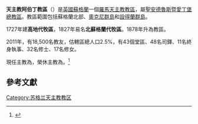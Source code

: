 {{Refimprove|time=2019-09-30T11:19:34+00:00}}
{{NoteTA
|1=zh-hk:安多尼; zh-mo:安多尼; zh-tw:安東尼;
}}
{{Infobox Roman Catholic diocese
|Roman Catholic Diocese of = 天主教阿伯丁教區
|Latin name of diocese = Dioecesis Aberdonensis
|image = [[File:St_Mary's_Cathedral,_Aberdeen-2.jpg|250px]]
|caption =聖母主教座堂
|location = [[蘇格蘭|蘇格蘭]]
|border = catholic
|territory = 
|population = 79,400
|rite = [[羅馬禮|羅馬禮]]
|主保 = 
|province = [[天主教聖安德魯斯暨愛丁堡總教區|聖安德魯斯暨愛丁堡]]
|established = 1878年
|cathedral = [[聖母主教座堂_(阿伯丁)|聖母主教座堂]]
|副主教座堂 =
|leadership = 主教
|website = http://www.dioceseofaberdeen.org/
|pope = {{incumbent pope}}
|ordinary = {{link-en|優爾·吉爾伯特|Hugh Gilbert}}
|coadjutor bishop =
|auxiliary =
|emeritus = {{link-en|伯多祿·莫蘭|Peter Moran|伯多祿·安多尼·莫蘭}}
|coat_of_arms = Coat of Arms of the Roman Catholic Diocese of Aberdeen.svg
|coat_of_arms_size = 250px
|coat_of_arms_caption = 教區牧徽
}}

'''天主教阿伯丁教區'''（{{lang-la|Dioecesis Aberdonensis}}）是[[英國|英國]][[蘇格蘭|蘇格蘭]]一個[[羅馬天主教|羅馬天主教]][[教區|教區]]，屬[[天主教聖安德魯斯暨愛丁堡總教區|聖安德魯斯暨愛丁堡總教區]]。教區範圍包括蘇格蘭北部、[[奧克尼群島|奧克尼群島]]和[[設得蘭群島|設得蘭群島]]。

1727年建'''高地代牧區'''，1827年易名'''北蘇格蘭代牧區'''。1878年升為教區。

2011年，有18,500名教友，估轄區總人口2.5%，有43個堂區、48名司鐸、11名終身執事、32名修士、17名修女。

現任主教為{{link-en|優爾·吉爾伯特|Hugh Gilbert}}，榮休主教為{{link-en|伯多祿·莫蘭|Peter Moran|伯多祿·安多尼·莫蘭}}。<ref>{{cite press release |title=RINUNCE E NOMINE, 04.06.2011 |url=https://press.vatican.va/content/salastampa/it/bollettino/pubblico/2011/06/04/0344/00869.html |publisher=Sala Stampa della Santa Sede |accessdate=2019-09-30 |archiveurl=https://web.archive.org/web/20190930110244/https://press.vatican.va/content/salastampa/it/bollettino/pubblico/2011/06/04/0344/00869.html |archivedate=2019-09-30 |language=it |date=2011-06-04 |dead-url=no }}</ref>

== 參考文獻 ==
{{reflist}}

{{蘇格蘭天主教教區}}

[[Category:苏格兰天主教教区|Category:苏格兰天主教教区]]